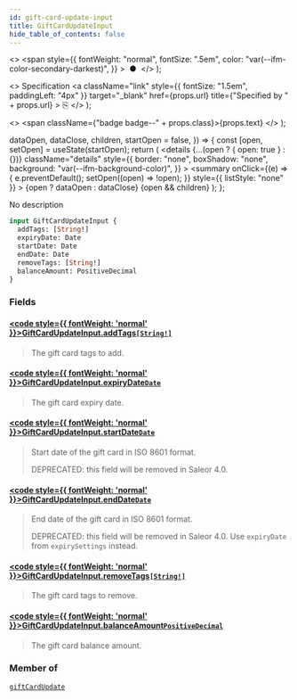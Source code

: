 ```yaml
---
id: gift-card-update-input
title: GiftCardUpdateInput
hide_table_of_contents: false
---
```


  <>
    <span
      style={{
        fontWeight: "normal",
        fontSize: ".5em",
        color: "var(--ifm-color-secondary-darkest)",
      }}
    >
      &nbsp;●&nbsp;
    </span>
  </>
);

  <>
    Specification
    <a
      className="link"
      style={{ fontSize: "1.5em", paddingLeft: "4px" }}
      target="\_blank"
      href={props.url}
      title={"Specified by " + props.url}
    >
      ⎘
    </a>
  </>
);

  <>
    <span className={"badge badge--" + props.class}>{props.text}</span>
  </>
);


  dataOpen,
  dataClose,
  children,
  startOpen = false,
}) => {
  const [open, setOpen] = useState(startOpen);
  return (
    <details
      {...(open ? { open: true } : {})}
      className="details"
      style={{
        border: "none",
        boxShadow: "none",
        background: "var(--ifm-background-color)",
      }}
    >
      <summary
        onClick={(e) => {
          e.preventDefault();
          setOpen((open) => !open);
        }}
        style={{ listStyle: "none" }}
      >
        {open ? dataOpen : dataClose}
      </summary>
      {open && children}
    </details>
  );
};

No description

```graphql
input GiftCardUpdateInput {
  addTags: [String!]
  expiryDate: Date
  startDate: Date
  endDate: Date
  removeTags: [String!]
  balanceAmount: PositiveDecimal
}
```

### Fields

#### [<code style={{ fontWeight: 'normal' }}>GiftCardUpdateInput.<b>addTags</b></code>](#)<Bullet />[`[String!]`](../../../api-reference/miscellaneous/scalars/string) <Badge class="secondary" text="list"/> <Badge class="secondary" text="scalar"/>

> The gift card tags to add.
>
> <Badge text="Added in Saleor 3.1" class="secondary margin-bottom--sm" />

#### [<code style={{ fontWeight: 'normal' }}>GiftCardUpdateInput.<b>expiryDate</b></code>](#)<Bullet />[`Date`](../../../api-reference/miscellaneous/scalars/date) <Badge class="secondary" text="scalar"/>

> The gift card expiry date.
>
> <Badge text="Added in Saleor 3.1" class="secondary margin-bottom--sm" />

#### [<code style={{ fontWeight: 'normal' }}>GiftCardUpdateInput.<b>startDate</b></code>](#)<Bullet />[`Date`](../../../api-reference/miscellaneous/scalars/date) <Badge class="secondary" text="scalar"/>

> Start date of the gift card in ISO 8601 format.
>
> DEPRECATED: this field will be removed in Saleor 4.0.

#### [<code style={{ fontWeight: 'normal' }}>GiftCardUpdateInput.<b>endDate</b></code>](#)<Bullet />[`Date`](../../../api-reference/miscellaneous/scalars/date) <Badge class="secondary" text="scalar"/>

> End date of the gift card in ISO 8601 format.
>
> DEPRECATED: this field will be removed in Saleor 4.0. Use `expiryDate` from `expirySettings` instead.

#### [<code style={{ fontWeight: 'normal' }}>GiftCardUpdateInput.<b>removeTags</b></code>](#)<Bullet />[`[String!]`](../../../api-reference/miscellaneous/scalars/string) <Badge class="secondary" text="list"/> <Badge class="secondary" text="scalar"/>

> The gift card tags to remove.
>
> <Badge text="Added in Saleor 3.1" class="secondary margin-bottom--sm" />

#### [<code style={{ fontWeight: 'normal' }}>GiftCardUpdateInput.<b>balanceAmount</b></code>](#)<Bullet />[`PositiveDecimal`](../../../api-reference/miscellaneous/scalars/positive-decimal) <Badge class="secondary" text="scalar"/>

> The gift card balance amount.
>
> <Badge text="Added in Saleor 3.1" class="secondary margin-bottom--sm" />

### Member of

[`giftCardUpdate`](../../../api-reference/gift-cards/mutations/gift-card-update) <Badge class="secondary" text="mutation"/>
